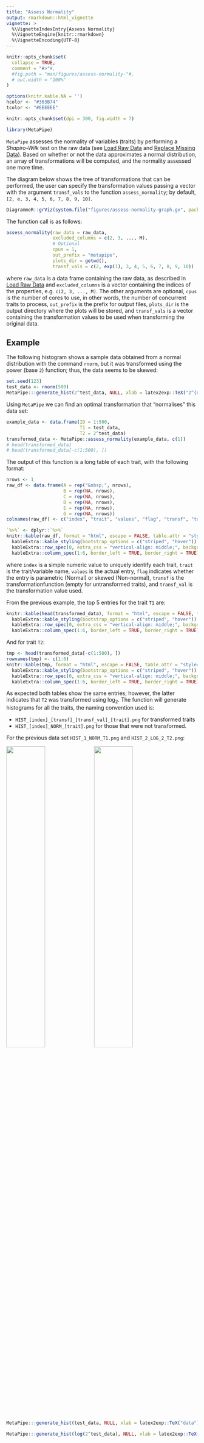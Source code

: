 ```yaml
---
title: "Assess Normality"
output: rmarkdown::html_vignette
vignette: >
  %\VignetteIndexEntry{Assess Normality}
  %\VignetteEngine{knitr::rmarkdown}
  %\VignetteEncoding{UTF-8}
---
```


```r
knitr::opts_chunk$set(
  collapse = TRUE,
  comment = "#>"#,
  #fig.path = "man/figures/assess-normality-"#,
  # out.width = "100%"
)

options(knitr.kable.NA = '')
hcolor <- "#363B74"
tcolor <- "#EEEEEE"

knitr::opts_chunk$set(dpi = 300, fig.width = 7)
```

```r
library(MetaPipe)
```

`MetaPipe` assesses the normality of variables (traits) by performing a 
_Shapiro-Wilk_ test on the raw data (see [Load Raw Data](load-raw-data.html) and 
[Replace Missing Data](replace-missing-data.html)). Based on whether or not the
data approximates a normal distribution, an array of transformations will be 
computed, and the normality assessed one more time.

The diagram below shows the tree of transformations that can be performed, the
user can specify the transformation values passing a vector with the argument 
`transf_vals` to the function `assess_normality`; by 
default, `[2, e, 3, 4, 5, 6, 7, 8, 9, 10]`.

```r
DiagrammeR::grViz(system.file("figures/assess-normality-graph.gv", package = "MetaPipe"), height = "200px", width = "100%")
```

The function call is as follows:
```r
assess_normality(raw_data = raw_data, 
                 excluded_columns = c(2, 3, ..., M), 
                 # Optional
                 cpus = 1, 
                 out_prefix = "metapipe", 
                 plots_dir = getwd(), 
                 transf_vals = c(2, exp(1), 3, 4, 5, 6, 7, 8, 9, 10))
```

where `raw_data` is a data frame containing the raw data, as described in 
[Load Raw Data](load-raw-data.html) and `excluded_columns` is a vector containing 
the indices of the properties, e.g. `c(2, 3, ..., M)`. The other arguments are 
optional, `cpus` is the number of cores to use, in other words, the number of 
concurrent traits to process, `out_prefix` is the prefix for output files, 
`plots_dir` is the output directory where the plots will be stored, and 
`transf_vals` is a vector containing the transformation values to be used when 
transforming the original data.

## Example

The following histogram shows a sample data obtained from a normal distribution
with the command `rnorm`, but it was transformed using the power (base `2`) 
function; thus, the data seems to be skewed:

```r
set.seed(123)
test_data <- rnorm(500)
MetaPipe:::generate_hist(2^test_data, NULL, xlab = latex2exp::TeX("2^{data}"), save = FALSE, alpha = 1, fill = hcolor)
```

Using `MetaPipe` we can find an optimal transformation that "normalises" this 
data set:

```r
example_data <- data.frame(ID = 1:500,
                           T1 = test_data,
                           T2 = 2^test_data)
transformed_data <- MetaPipe::assess_normality(example_data, c(1))
# head(transformed_data)
# head(transformed_data[-c(1:500), ])
```
The output of this function is a long table of each trait, with the following
format:

```r
nrows <- 1
raw_df <- data.frame(A = rep("&nbsp;", nrows),
                     B = rep(NA, nrows),
                     C = rep(NA, nrows),
                     D = rep(NA, nrows),
                     E = rep(NA, nrows),
                     G = rep(NA, nrows))
colnames(raw_df) <- c("index", "trait", "values", "flag", "transf", "transf_val")

`%>%` <- dplyr::`%>%`
knitr::kable(raw_df, format = "html", escape = FALSE, table.attr = "style='width:100%;'", align = 'c') %>%
  kableExtra::kable_styling(bootstrap_options = c("striped", "hover")) %>%
  kableExtra::row_spec(0, extra_css = "vertical-align: middle;", background = hcolor, color = tcolor) %>%
  kableExtra::column_spec(1:6, border_left = TRUE, border_right = TRUE)
```

where `index` is a simple numeric value to uniquely identify each trait, 
`trait` is the trait/variable name, `values` is the actual entry, `flag` 
indicates whether the entry is parametric (Normal) or skewed (Non-normal), 
`transf` is the transformationfunction (empty for untransformed traits), and 
`transf_val` is the transformation value used.

From the previous example, the top 5 entries for the trait `T1` are:
```r
knitr::kable(head(transformed_data), format = "html", escape = FALSE, table.attr = "style='width:100%;'", align = 'c') %>%
  kableExtra::kable_styling(bootstrap_options = c("striped", "hover")) %>%
  kableExtra::row_spec(0, extra_css = "vertical-align: middle;", background = hcolor, color = tcolor) %>%
  kableExtra::column_spec(1:6, border_left = TRUE, border_right = TRUE)
```

And for trait `T2`:
```r
tmp <- head(transformed_data[-c(1:500), ])
rownames(tmp) <- c(1:6)
knitr::kable(tmp, format = "html", escape = FALSE, table.attr = "style='width:100%;'", align = 'c') %>%
  kableExtra::kable_styling(bootstrap_options = c("striped", "hover")) %>%
  kableExtra::row_spec(0, extra_css = "vertical-align: middle;", background = hcolor, color = tcolor) %>%
  kableExtra::column_spec(1:6, border_left = TRUE, border_right = TRUE)
```

As expected both tables show the same entries; however, the latter indicates that
`T2` was transformed using $\log_2$. The function will generate histograms for
all the traits, the naming convention used is:

- `HIST_[index]_[transf]_[transf_val]_[trait].png` for transformed traits
- `HIST_[index]_NORM_[trait].png` for those that were not transformed. 

For the previous data set `HIST_1_NORM_T1.png` and `HIST_2_LOG_2_T2.png`:

<img src="HIST_1_NORM_T1.png" width="45%" />
<img src="HIST_2_LOG_2_T2.png" width="45%" />

<!-- The figures below show the original data (`T1`) and the transfomed data (`T2`): -->

```r
MetaPipe:::generate_hist(test_data, NULL, xlab = latex2exp::TeX("data"), save = FALSE, alpha = 1, fill = hcolor)

MetaPipe:::generate_hist(log(2^test_data), NULL, xlab = latex2exp::TeX("log_2(2^{data})"), save = FALSE, alpha = 1, fill = hcolor) 
```